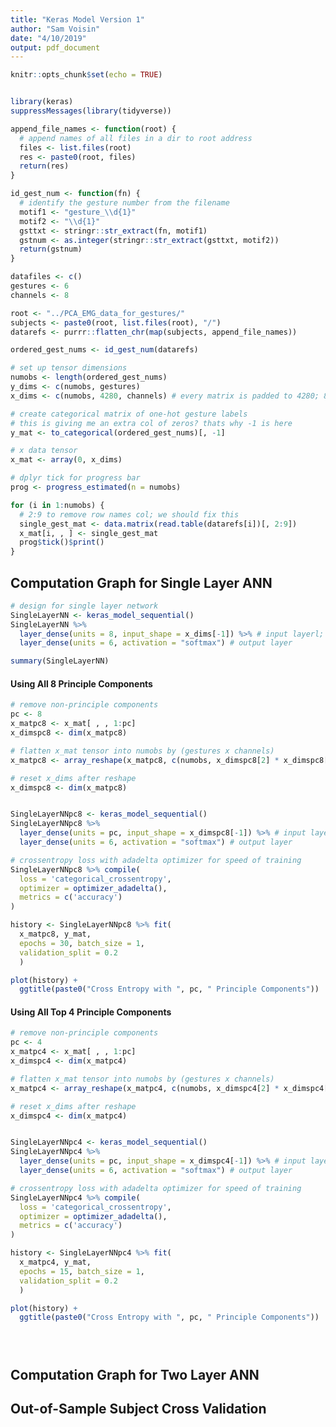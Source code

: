 ```yaml
---
title: "Keras Model Version 1"
author: "Sam Voisin"
date: "4/10/2019"
output: pdf_document
---
```


```r

knitr::opts_chunk$set(echo = TRUE)


library(keras)
suppressMessages(library(tidyverse))

```


```r

append_file_names <- function(root) {
  # append names of all files in a dir to root address
  files <- list.files(root)
  res <- paste0(root, files)
  return(res)
}

id_gest_num <- function(fn) {
  # identify the gesture number from the filename
  motif1 <- "gesture_\\d{1}"
  motif2 <- "\\d{1}"
  gsttxt <- stringr::str_extract(fn, motif1)
  gstnum <- as.integer(stringr::str_extract(gsttxt, motif2))
  return(gstnum)
}

```


```r

datafiles <- c()
gestures <- 6
channels <- 8

root <- "../PCA_EMG_data_for_gestures/"
subjects <- paste0(root, list.files(root), "/")
datarefs <- purrr::flatten_chr(map(subjects, append_file_names))

ordered_gest_nums <- id_gest_num(datarefs)

# set up tensor dimensions
numobs <- length(ordered_gest_nums)
y_dims <- c(numobs, gestures)
x_dims <- c(numobs, 4280, channels) # every matrix is padded to 4280; 8 channels

# create categorical matrix of one-hot gesture labels
# this is giving me an extra col of zeros? thats why -1 is here
y_mat <- to_categorical(ordered_gest_nums)[, -1]

# x data tensor
x_mat <- array(0, x_dims)

# dplyr tick for progress bar
prog <- progress_estimated(n = numobs)

for (i in 1:numobs) {
  # 2:9 to remove row names col; we should fix this
  single_gest_mat <- data.matrix(read.table(datarefs[i])[, 2:9]) 
  x_mat[i, , ] <- single_gest_mat
  prog$tick()$print()
}


```

## Computation Graph for Single Layer ANN

```r

# design for single layer network
SingleLayerNN <- keras_model_sequential()
SingleLayerNN %>%
  layer_dense(units = 8, input_shape = x_dims[-1]) %>% # input layerl; specify units and input shape; no activation defaults to linear for now
  layer_dense(units = 6, activation = "softmax") # output layer

summary(SingleLayerNN)

```

#### Using All 8 Principle Components


```r

# remove non-principle components
pc <- 8
x_matpc8 <- x_mat[ , , 1:pc]
x_dimspc8 <- dim(x_matpc8)

# flatten x_mat tensor into numobs by (gestures x channels)
x_matpc8 <- array_reshape(x_matpc8, c(numobs, x_dimspc8[2] * x_dimspc8[3]))

# reset x_dims after reshape
x_dimspc8 <- dim(x_matpc8)


SingleLayerNNpc8 <- keras_model_sequential()
SingleLayerNNpc8 %>%
  layer_dense(units = pc, input_shape = x_dimspc8[-1]) %>% # input layerl; specify units and input shape; no activation defaults to linear for now
  layer_dense(units = 6, activation = "softmax") # output layer

# crossentropy loss with adadelta optimizer for speed of training
SingleLayerNNpc8 %>% compile(
  loss = 'categorical_crossentropy',
  optimizer = optimizer_adadelta(),
  metrics = c('accuracy')
)

```



```r

history <- SingleLayerNNpc8 %>% fit(
  x_matpc8, y_mat, 
  epochs = 30, batch_size = 1, 
  validation_split = 0.2
  )

plot(history) +
  ggtitle(paste0("Cross Entropy with ", pc, " Principle Components"))

```



#### Using All Top 4 Principle Components

```r

# remove non-principle components
pc <- 4
x_matpc4 <- x_mat[ , , 1:pc]
x_dimspc4 <- dim(x_matpc4)

# flatten x_mat tensor into numobs by (gestures x channels)
x_matpc4 <- array_reshape(x_matpc4, c(numobs, x_dimspc4[2] * x_dimspc4[3]))

# reset x_dims after reshape
x_dimspc4 <- dim(x_matpc4)


SingleLayerNNpc4 <- keras_model_sequential()
SingleLayerNNpc4 %>%
  layer_dense(units = pc, input_shape = x_dimspc4[-1]) %>% # input layerl; specify units and input shape; no activation defaults to linear for now
  layer_dense(units = 6, activation = "softmax") # output layer

# crossentropy loss with adadelta optimizer for speed of training
SingleLayerNNpc4 %>% compile(
  loss = 'categorical_crossentropy',
  optimizer = optimizer_adadelta(),
  metrics = c('accuracy')
)

```



```r

history <- SingleLayerNNpc4 %>% fit(
  x_matpc4, y_mat, 
  epochs = 15, batch_size = 1, 
  validation_split = 0.2
  )

plot(history) +
  ggtitle(paste0("Cross Entropy with ", pc, " Principle Components"))





```



## Computation Graph for Two Layer ANN





## Out-of-Sample Subject Cross Validation







